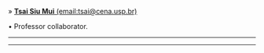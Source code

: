 » [**Tsai Siu Mui** (email:tsai@cena.usp.br)](http://www.cena.usp.br/tsai-siu-mui)

• Professor collaborator.

_____________________________________________________________________________________________________

_____________________________________________________________________________________________________